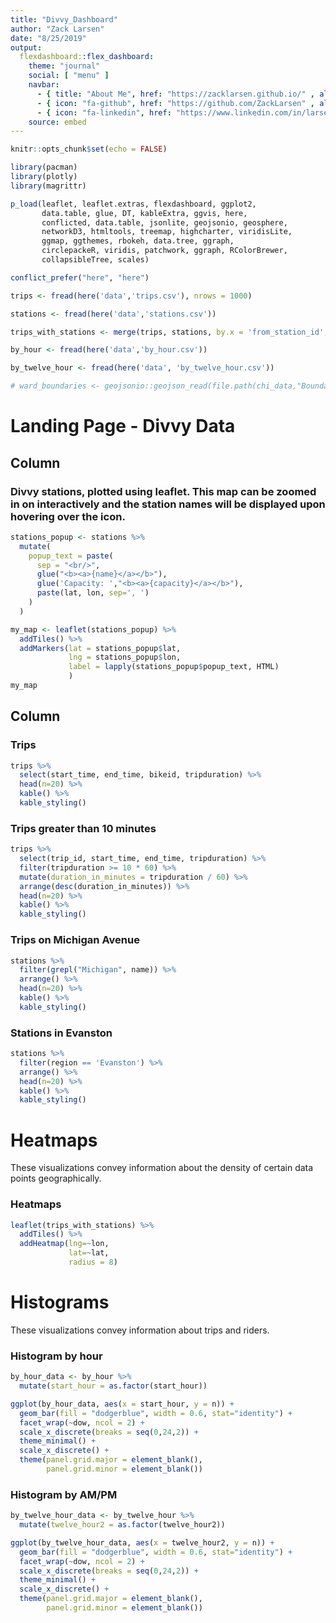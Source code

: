 ```yaml
---
title: "Divvy_Dashboard"
author: "Zack Larsen"
date: "8/25/2019"
output: 
  flexdashboard::flex_dashboard:
    theme: "journal"
    social: [ "menu" ]
    navbar:
      - { title: "About Me", href: "https://zacklarsen.github.io/" , align: right}
      - { icon: "fa-github", href: "https://github.com/ZackLarsen" , align: right}
      - { icon: "fa-linkedin", href: "https://www.linkedin.com/in/larsenzachary/", align: right}
    source: embed
---
```


```r
knitr::opts_chunk$set(echo = FALSE)

library(pacman)
library(plotly)
library(magrittr)

p_load(leaflet, leaflet.extras, flexdashboard, ggplot2, 
       data.table, glue, DT, kableExtra, ggvis, here, 
       conflicted, data.table, jsonlite, geojsonio, geosphere, 
       networkD3, htmltools, treemap, highcharter, viridisLite,
       ggmap, ggthemes, rbokeh, data.tree, ggraph, 
       circlepackeR, viridis, patchwork, ggraph, RColorBrewer,
       collapsibleTree, scales)

conflict_prefer("here", "here")

trips <- fread(here('data','trips.csv'), nrows = 1000)

stations <- fread(here('data','stations.csv'))

trips_with_stations <- merge(trips, stations, by.x = 'from_station_id', by.y = 'station_id')

by_hour <- fread(here('data','by_hour.csv'))

by_twelve_hour <- fread(here('data', 'by_twelve_hour.csv'))

# ward_boundaries <- geojsonio::geojson_read(file.path(chi_data,"Boundaries_Wards.geojson"), what = "sp")


```


Landing Page - Divvy Data
=========================================

Column 
-------------------------------------

### Divvy stations, plotted using leaflet. This map can be zoomed in on interactively and the station names will be displayed upon hovering over the icon.


```r

stations_popup <- stations %>% 
  mutate(
    popup_text = paste(
      sep = "<br/>",
      glue("<b><a>{name}</a></b>"),
      glue('Capacity: ',"<b><a>{capacity}</a></b>"),
      paste(lat, lon, sep=', ')
    )
  )

my_map <- leaflet(stations_popup) %>%
  addTiles() %>%
  addMarkers(lat = stations_popup$lat,
             lng = stations_popup$lon,
             label = lapply(stations_popup$popup_text, HTML)
             )
my_map

```

Column {.tabset}
-------------------------------------
   
### Trips

```r

trips %>% 
  select(start_time, end_time, bikeid, tripduration) %>% 
  head(n=20) %>% 
  kable() %>% 
  kable_styling()

```   


### Trips greater than 10 minutes
    
```r

trips %>% 
  select(trip_id, start_time, end_time, tripduration) %>% 
  filter(tripduration >= 10 * 60) %>% 
  mutate(duration_in_minutes = tripduration / 60) %>% 
  arrange(desc(duration_in_minutes)) %>% 
  head(n=20) %>% 
  kable() %>% 
  kable_styling()

```


### Trips on Michigan Avenue
    
```r

stations %>% 
  filter(grepl("Michigan", name)) %>% 
  arrange() %>% 
  head(n=20) %>% 
  kable() %>% 
  kable_styling()

```


### Stations in Evanston
    
```r

stations %>% 
  filter(region == 'Evanston') %>% 
  arrange() %>% 
  head(n=20) %>% 
  kable() %>% 
  kable_styling()

```


Heatmaps {.storyboard data-commentary-width=200 data-navmenu="Traditional"} 
=========================================

These visualizations convey information about the density of certain data points geographically.


### Heatmaps

```r

leaflet(trips_with_stations) %>%
  addTiles() %>% 
  addHeatmap(lng=~lon,
             lat=~lat,
             radius = 8)

```


Histograms {.storyboard data-commentary-width=200 data-navmenu="Other"} 
=========================================

These visualizations convey information about trips and riders.


### Histogram by hour


```r

by_hour_data <- by_hour %>% 
  mutate(start_hour = as.factor(start_hour))

ggplot(by_hour_data, aes(x = start_hour, y = n)) +
  geom_bar(fill = "dodgerblue", width = 0.6, stat="identity") +
  facet_wrap(~dow, ncol = 2) +
  scale_x_discrete(breaks = seq(0,24,2)) +
  theme_minimal() +
  scale_x_discrete() + 
  theme(panel.grid.major = element_blank(),
        panel.grid.minor = element_blank())

```


### Histogram by AM/PM


```r

by_twelve_hour_data <- by_twelve_hour %>% 
  mutate(twelve_hour2 = as.factor(twelve_hour2))

ggplot(by_twelve_hour_data, aes(x = twelve_hour2, y = n)) +
  geom_bar(fill = "dodgerblue", width = 0.6, stat="identity") +
  facet_wrap(~dow, ncol = 2) +
  scale_x_discrete(breaks = seq(0,24,2)) +
  theme_minimal() +
  scale_x_discrete() + 
  theme(panel.grid.major = element_blank(),
        panel.grid.minor = element_blank())

```

